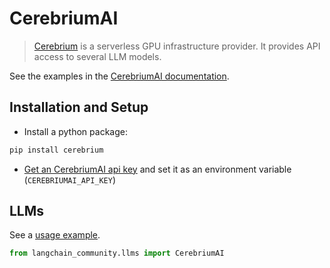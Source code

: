 # CerebriumAI

>[Cerebrium](https://docs.cerebrium.ai/cerebrium/getting-started/introduction)  is a serverless GPU infrastructure provider.
> It provides API access to several LLM models.

See the examples in the [CerebriumAI documentation](https://docs.cerebrium.ai/examples/langchain).

## Installation and Setup

- Install a python package:
```bash
pip install cerebrium
```

- [Get an CerebriumAI api key](https://docs.cerebrium.ai/cerebrium/getting-started/installation) and set
  it as an environment variable (`CEREBRIUMAI_API_KEY`)


## LLMs

See a [usage example](/docs/integrations/llms/cerebriumai).


```python
from langchain_community.llms import CerebriumAI
```

